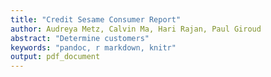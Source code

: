 ```yaml
---
title: "Credit Sesame Consumer Report"
author: Audreya Metz, Calvin Ma, Hari Rajan, Paul Giroud
abstract: "Determine customers"
keywords: "pandoc, r markdown, knitr"
output: pdf_document
---
```


